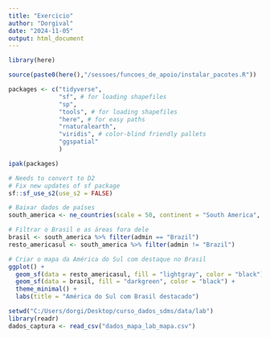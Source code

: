 ```yaml
---
title: "Exercicio"
author: "Dorgival"
date: "2024-11-05"
output: html_document
---
```


```r
library(here)

source(paste0(here(),"/sessoes/funcoes_de_apoio/instalar_pacotes.R"))

packages <- c("tidyverse", 
              "sf", # for loading shapefiles
              "sp",
              "tools", # for loading shapefiles
              "here", # for easy paths
              "rnaturalearth",
              "viridis", # color-blind friendly pallets
              "ggspatial"
              )

ipak(packages)

# Needs to convert to D2
# Fix new updates of sf package
sf::sf_use_s2(use_s2 = FALSE)

# Baixar dados de países
south_america <- ne_countries(scale = 50, continent = "South America", returnclass = "sf")

# Filtrar o Brasil e as áreas fora dele
brasil <- south_america %>% filter(admin == "Brazil")
resto_americasul <- south_america %>% filter(admin != "Brazil")

# Criar o mapa da América do Sul com destaque no Brasil
ggplot() +
  geom_sf(data = resto_americasul, fill = "lightgray", color = "black") +
  geom_sf(data = brasil, fill = "darkgreen", color = "black") +
  theme_minimal() +
  labs(title = "América do Sul com Brasil destacado")

```

```r

setwd("C:/Users/dorgi/Desktop/curso_dados_sdms/data/lab")
library(readr)
dados_captura <- read_csv("dados_mapa_lab_mapa.csv")


```
